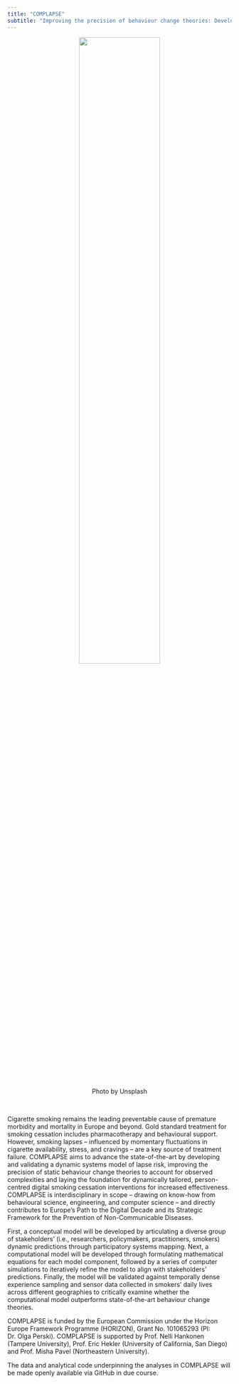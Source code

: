 ```yaml
---
title: "COMPLAPSE"
subtitle: "Improving the precision of behaviour change theories: Development and validation of a dynamic COMPutational model of LAPSE risk in smokers attempting to stop"
---
```

<center>![](complapse.jpg){width=60%}

<figcaption>Photo by Unsplash</figcaption></center><br>

Cigarette smoking remains the leading preventable cause of premature morbidity and mortality in Europe and beyond. Gold standard treatment for smoking cessation includes pharmacotherapy and behavioural support. However, smoking lapses – influenced by momentary fluctuations in cigarette availability, stress, and cravings – are a key source of treatment failure. COMPLAPSE aims to advance the state-of-the-art by developing and validating a dynamic systems model of lapse risk, improving the precision of static behaviour change theories to account for observed complexities and laying the foundation for dynamically tailored, person-centred digital smoking cessation interventions for increased effectiveness. COMPLAPSE is interdisciplinary in scope – drawing on know-how from behavioural science, engineering, and computer science – and directly contributes to Europe’s Path to the Digital Decade and its Strategic Framework for the Prevention of Non-Communicable Diseases. 

First, a conceptual model will be developed by articulating a diverse group of stakeholders’ (i.e., researchers, policymakers, practitioners, smokers) dynamic predictions through participatory systems mapping. Next, a computational model will be developed through formulating mathematical equations for each model component, followed by a series of computer simulations to iteratively refine the model to align with stakeholders’ predictions. Finally, the model will be validated against temporally dense experience sampling and sensor data collected in smokers’ daily lives across different geographies to critically examine whether the computational model outperforms state-of-the-art behaviour change theories.

COMPLAPSE is funded by the European Commission under the Horizon Europe Framework Programme (HORIZON), Grant No. 101065293 (PI: Dr. Olga Perski). COMPLAPSE is supported by Prof. Nelli Hankonen (Tampere University), Prof. Eric Hekler (University of California, San Diego) and Prof. Misha Pavel (Northeastern University).

The data and analytical code underpinning the analyses in COMPLAPSE will be made openly available via GitHub in due course.
